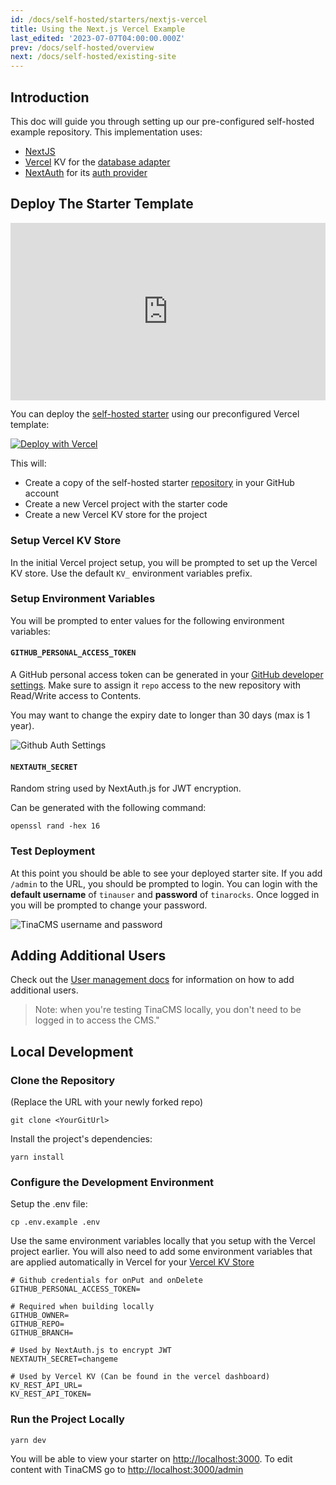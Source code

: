 ```yaml
---
id: /docs/self-hosted/starters/nextjs-vercel
title: Using the Next.js Vercel Example
last_edited: '2023-07-07T04:00:00.000Z'
prev: /docs/self-hosted/overview
next: /docs/self-hosted/existing-site
---
```


## Introduction

This doc will guide you through setting up our pre-configured self-hosted example repository. This implementation uses:

* [NextJS](https://nextjs.org/)
* [Vercel](/docs/reference/self-hosted/database-adapters/vercel-kv) KV for the [database adapter](/docs/reference/self-hosted/database-adapters/overview)
* [NextAuth](/docs/reference/self-hosted/auth-provider/authjs) for its [auth provider](/docs/reference/self-hosted/auth-providers/overview)

## Deploy The Starter Template

<div style="position:relative;padding-top:56.25%;">
  <iframe width="560" frameborder="0" allowfullscreen
      style="position:absolute;top:0;left:0;width:100%;height:100%;" src="https://www.youtube.com/embed/DAJpnjkLBbM" title="Adding Self Hosted TinaCMS to an existing site" allow="accelerometer; autoplay; clipboard-write; encrypted-media; gyroscope; picture-in-picture; web-share">
  </iframe>
</div>

You can deploy the [self-hosted starter](https://github.com/tinacms/tina-self-hosted-demo) using our preconfigured Vercel template:

<a target="_blank" href="https://vercel.com/new/clone?repository-url=https%3A%2F%2Fgithub.com%2Ftinacms%2Ftina-self-hosted-demo%2Ftree%2Fmain&env=GITHUB_PERSONAL_ACCESS_TOKEN,NEXTAUTH_SECRET&envDescription=NEXTAUTH_SECRET%20can%20be%20generated%20with%3A%20%60openssl%20rand%20-hex%2016%60%20and%20the%20github%20token%20can%20be%20created%20here%3A%20https%3A%2F%2Fgithub.com%2Fsettings%2Fpersonal-access-tokens%2Fnew&amp;stores=%5B%7B%22type%22%3A%22kv%22%7D%5D"><img src="https://vercel.com/button" alt="Deploy with Vercel"/></a>

This will:

* Create a copy of the self-hosted starter [repository](https://github.com/tinacms/tina-self-hosted-demo) in your GitHub account
* Create a new Vercel project with the starter code
* Create a new Vercel KV store for the project

### Setup Vercel KV Store

In the initial Vercel project setup, you will be prompted to set up the Vercel KV store. Use the default `KV_` environment variables prefix.

### Setup Environment Variables

You will be prompted to enter values for the following environment variables:

#### `GITHUB_PERSONAL_ACCESS_TOKEN`

A GitHub personal access token can be generated in your [GitHub developer settings](https://github.com/settings/personal-access-tokens/new). Make sure to assign it `repo` access to the new repository with Read/Write access to Contents.

You may want to change the expiry date to longer than 30 days (max is 1 year).

![Github Auth Settings](https://res.cloudinary.com/forestry-demo/image/upload/c_thumb,w_1000,g_face/v1699036547/tina-io/docs/self-hosted/personal-access-token.png)

#### `NEXTAUTH_SECRET`

Random string used by NextAuth.js for JWT encryption.

Can be generated with the following command:

```shell
openssl rand -hex 16
```

### Test Deployment

At this point you should be able to see your deployed starter site. If you add `/admin` to the URL, you should be prompted to login. You can login with the **default username** of `tinauser` and **password** of `tinarocks`. Once logged in you will be prompted to change your password.

![TinaCMS username and password](https://res.cloudinary.com/forestry-demo/image/upload/c_thumb,w_600,g_face/v1699559718/tina-io/docs/self-hosted/tina-login-screen2.png)

## Adding Additional Users

Check out the [User management docs](/docs/self-hosted/user-management/) for information on how to add additional users.

> Note: when you're testing TinaCMS locally, you don't need to be logged in to access the CMS."

## Local Development

### Clone the Repository

(Replace the URL with your newly forked repo)

```shell
git clone <YourGitUrl>
```

Install the project's dependencies:

```shell
yarn install
```

### Configure the Development Environment

Setup the .env file:

```shell
cp .env.example .env
```

Use the same environment variables locally that you setup with the Vercel project earlier.
You will also need to add some environment variables that are applied automatically in Vercel for your [Vercel KV Store](https://vercel.com/dashboard/stores)

```env
# Github credentials for onPut and onDelete
GITHUB_PERSONAL_ACCESS_TOKEN=

# Required when building locally
GITHUB_OWNER=
GITHUB_REPO=
GITHUB_BRANCH=

# Used by NextAuth.js to encrypt JWT
NEXTAUTH_SECRET=changeme

# Used by Vercel KV (Can be found in the vercel dashboard)
KV_REST_API_URL=
KV_REST_API_TOKEN=
```

### Run the Project Locally

```shell
yarn dev
```

You will be able to view your starter on [http://localhost:3000](http://localhost:3000). To edit content with TinaCMS go to [http://localhost:3000/admin](http://localhost:3000/admin)

